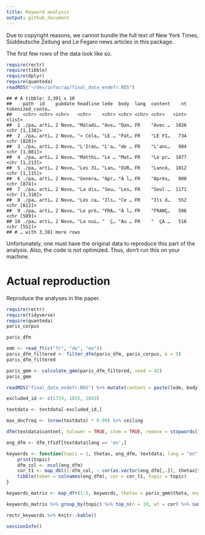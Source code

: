 ```yaml
---
title: Keyword analysis
output: github_document
---
```



Due to copyright reasons, we cannot bundle the full text of New York Times, Süddeutsche Zeitung and Le Fegaro news articles in this package.

The first few rows of the data look like so.

```r
require(rectr)
require(tibble)
require(dplyr)
require(quanteda)
readRDS("~/dev/infocrap/final_data_endefr.RDS")
```

    ## # A tibble: 3,391 x 10
    ##    path  id    pubdate headline lede  body  lang  content    nt tokenized_conte…
    ##    <chr> <chr> <chr>   <chr>    <chr> <chr> <chr> <chr>   <int> <list>          
    ##  1 ./pa… arti… 2 Nove… "Maladi… "Ave… "Dan… FR    "Avec …  1026 <chr [1,138]>   
    ##  2 ./pa… arti… 2 Nove… "« Cela… "LE … "Pat… FR    "LE FI…   734 <chr [820]>     
    ##  3 ./pa… arti… 2 Nove… "L'Iran… "L'a… "de … FR    "L'anc…   984 <chr [1,081]>   
    ##  4 ./pa… arti… 2 Nove… "Matthi… "Le … "Mat… FR    "Le pr…  1077 <chr [1,213]>   
    ##  5 ./pa… arti… 2 Nove… "Les 31… "Lan… "EUR… FR    "Lancé…  1012 <chr [1,115]>   
    ##  6 ./pa… arti… 2 Nove… "Genera… "Apr… "À l… FR    "Après…   800 <chr [874]>     
    ##  7 ./pa… arti… 2 Nove… "La dis… "Seu… "Les… FR    "Seul …  1171 <chr [1,318]>   
    ##  8 ./pa… arti… 2 Nove… "Les ca… "Ils… "Ce … FR    "Ils d…   552 <chr [612]>     
    ##  9 ./pa… arti… 2 Nove… "Le pré… "FRA… "À l… FR    "FRANÇ…   506 <chr [589]>     
    ## 10 ./pa… arti… 2 Nove… "La nui… "  Ç… "Au … FR    "  ÇA …   516 <chr [552]>     
    ## # … with 3,381 more rows


Unfortunately, one must have the original data to reproduce this part of the analysis. Also, the code is not optimized. Thus, don't run this on your machine.

# Actual reproduction

Reproduce the analyses in the paper.

```r
require(rectr)
require(tidyverse)
require(quanteda)
paris_corpus
```

```r
paris_dfm
```

```r
emb <- read_ft(c("fr", "de", "en"))
paris_dfm_filtered <- filter_dfm(paris_dfm, paris_corpus, k = 5)
paris_dfm_filtered
```

```r
paris_gmm <- calculate_gmm(paris_dfm_filtered, seed = 42)
paris_gmm
```

```r

readRDS("final_data_endefr.RDS") %>% mutate(content = paste(lede, body), lang = tolower(lang), id = row_number(), outlet = recode(lang, 'en' = 'NYT', 'de' = 'SZ', 'fr' = 'LF')) %>% select(content, lang, pubdate, headline, id, outlet) -> textdata

excluded_id <- c(1729, 1815, 1843)

textdata <- textdata[-excluded_id,]

max_docfreq <- (nrow(textdata) * 0.99) %>% ceiling

dfm(textdata$content, tolower = TRUE, stem = TRUE, remove = stopwords("en"), remove_number = TRUE, remove_punct = TRUE) %>% dfm_trim(min_docfreq = 3, max_docfreq = max_docfreq) %>% dfm_tfidf -> dfm_tfidf

eng_dfm <- dfm_tfidf[textdata$lang == 'en',]

keywords <- function(topic = 1, thetax, eng_dfm, textdata, lang = "en") {
    print(topic)
    dfm_col <- ncol(eng_dfm)
    cor_t1 <- map_dbl(1:dfm_col, ~ cor(as.vector(eng_dfm[,.]), thetax[textdata$lang == lang,topic]))
    tibble(token = colnames(eng_dfm), cor = cor_t1, topic = topic)
}

keywords_matrix <- map_dfr(1:5, keywords, thetax = paris_gmm$theta, eng_dfm = eng_dfm, textdata = textdata)

keywords_matrix %>% group_by(topic) %>% top_n(n = 10, wt = cor) %>% summarise(desc = paste(token, collapse = ", ")) -> rectr_keywords
```

```r
rectr_keywords %>% knitr::kable()
```


```r
sessionInfo()
```
